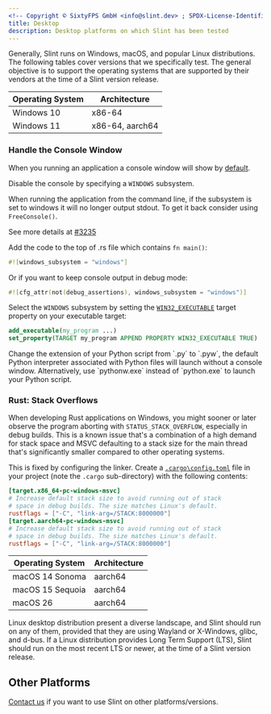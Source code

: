 ```yaml
---
<!-- Copyright © SixtyFPS GmbH <info@slint.dev> ; SPDX-License-Identifier: MIT -->
title: Desktop
description: Desktop platforms on which Slint has been tested
---
```



Generally, Slint runs on Windows, macOS, and popular Linux distributions. The following tables
cover versions that we specifically test. The general objective is to support the operating systems that
are supported by their vendors at the time of a Slint version release.


<Tabs syncKey="dev-platform">
<TabItem label="Windows" icon="seti:windows">

| Operating System | Architecture    |
| ---------------- | --------------- |
| Windows 10       | x86-64          |
| Windows 11       | x86-64, aarch64 |

### Handle the Console Window

When you running an application a console window will show by [default](https://learn.microsoft.com/en-us/cpp/build/reference/subsystem-specify-subsystem?view=msvc-170).

Disable the console by specifying a `WINDOWS` subsystem.

When running the application from the command line, if the subsystem is set to windows it will no longer output stdout. To get it back consider using `FreeConsole()`.

See more details at [#3235](https://github.com/slint-ui/slint/issues/3235)

<Tabs syncKey="dev-language">
<TabItem label="Rust">

Add the code to the top of .rs file which contains `fn main()`:

```rust
#![windows_subsystem = "windows"]
```

Or if you want to keep console output in debug mode:

```rust
#![cfg_attr(not(debug_assertions), windows_subsystem = "windows")]
```
</TabItem>
<TabItem label="C++">


Select the `WINDOWS` subsystem by setting the [`WIN32_EXECUTABLE`](https://cmake.org/cmake/help/latest/prop_tgt/WIN32_EXECUTABLE.html#prop_tgt:WIN32_EXECUTABLE) target property on your executable target:

```cmake
add_executable(my_program ...)
set_property(TARGET my_program APPEND PROPERTY WIN32_EXECUTABLE TRUE)
```

</TabItem>

<TabItem label="Python">
Change the extension of your Python script from `.py` to `.pyw`, the default Python interpreter associated with
Python files will launch without a console window. Alternatively, use `pythonw.exe` instead of `python.exe` to launch
your Python script.
</TabItem>

</Tabs>

### Rust: Stack Overflows

When developing Rust applications on Windows, you might sooner or later observe the program aborting with `STATUS_STACK_OVERFLOW`,
especially in debug builds. This is a known issue that's a combination of a high demand for stack space and MSVC defaulting to
a stack size for the main thread that's significantly smaller compared to other operating systems.

This is fixed by configuring the linker. Create a [`.cargo\config.toml`](https://doc.rust-lang.org/cargo/reference/config.html#configuration)
file in your project (note the `.cargo` sub-directory) with the following contents:

```toml
[target.x86_64-pc-windows-msvc]
# Increase default stack size to avoid running out of stack
# space in debug builds. The size matches Linux's default.
rustflags = ["-C", "link-arg=/STACK:8000000"]
[target.aarch64-pc-windows-msvc]
# Increase default stack size to avoid running out of stack
# space in debug builds. The size matches Linux's default.
rustflags = ["-C", "link-arg=/STACK:8000000"]
```

</TabItem>
<TabItem label="macOS" icon="apple">

| Operating System  | Architecture    |
| ----------------- | --------------- |
| macOS 14 Sonoma   | aarch64 |
| macOS 15 Sequoia  | aarch64 |
| macOS 26          | aarch64 |

</TabItem>
<TabItem label="Linux" icon="linux">


Linux desktop distribution present a diverse landscape, and Slint should run on any of them, provided that they
are using Wayland or X-Windows, glibc, and d-bus. If a Linux distribution provides Long Term Support (LTS),
Slint should run on the most recent LTS or newer, at the time of a Slint version release.
</TabItem>
</Tabs>

## Other Platforms
[Contact us](https://slint.dev/contact) if you want to use Slint on other platforms/versions.
